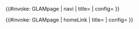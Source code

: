 <onlyinclude><div class="glam-section glam-header {{{classes|}}}"><div class="inner glam-navi-inner"><div class="glam-navi-anchor" id="GLAMmenu"><div class="glam-navi-off" id="GLAM">[[#GLAM|<span></span>]]</div></div><div class="glam-navi-trigger">[[#GLAMmenu|<span></span>]][[#GLAM|<span></span>]]</div>{{#invoke: GLAMpage | navi | title={{{title|}}} | config={{{config|Template:GLAMpage/config.json}}} }}</div><div class="inner {{{innerclasses|}}}">{{#invoke: GLAMpage | homeLink | title={{{title|}}} | config={{{config|Template:GLAMpage/config.json}}} }}<div class="glam-header-slide-container"></onlyinclude></div></div></div>